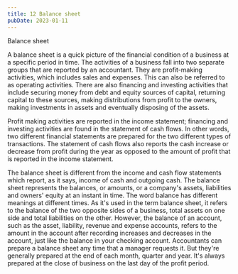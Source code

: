 ```yaml
---
title: 12 Balance sheet
pubDate: 2023-01-11
---
```


Balance sheet

A balance sheet is a quick picture of the financial condition of a business at a specific period in time. The activities of a business fall into two separate groups that are reported by an accountant. They are profit-making activities, which includes sales and expenses. This can also be referred to as operating activities. There are also financing and investing activities that include securing money from debt and equity sources of capital, returning capital to these sources, making distributions from profit to the owners, making investments in assets and eventually disposing of the assets.

Profit making activities are reported in the income statement; financing and investing activities are found in the statement of cash flows. In other words, two different financial statements are prepared for the two different types of transactions. The statement of cash flows also reports the cash increase or decrease from profit during the year as opposed to the amount of profit that is reported in the income statement. 

The balance sheet is different from the income and cash flow statements which report, as it says, income of cash and outgoing cash. The balance sheet represents the balances, or amounts, or a company's assets, liabilities and owners' equity at an instant in time. The word balance has different meanings at different times. As it's used in the term balance sheet, it refers to the balance of the two opposite sides of a business, total assets on one side and total liabilities on the other. However, the balance of an account, such as the asset, liability, revenue and expense accounts, refers to the amount in the account after recording increases and decreases in the account, just like the balance in your checking account. Accountants can prepare a balance sheet any time that a manager requests it. But they're generally prepared at the end of each month, quarter and year. It's always prepared at the close of business on the last day of the profit period.